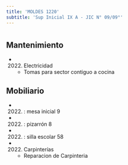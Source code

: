 ```yaml
---
title: 'MOLDES 1220'
subtitle: 'Sup Inicial IX A - JIC N° 09/09°'
---
```


#


## Mantenimiento

*  (2022) Electricidad 
    + Tomas para sector contiguo a cocina


## Mobiliario

*  (2022) : mesa inicial 9 

*  (2022) : pizarrón 8 

*  (2022) : silla escolar 58 




*  (2022) Carpinterías 
    + Reparacion de Carpinteria



